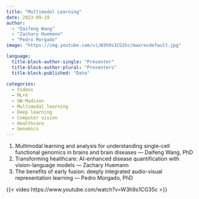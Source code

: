```yaml
---
title: "Multimodal Learning"
date: 2023-09-19
author: 
  - "Daifeng Wang"
  - "Zachary Huemann"
  - "Pedro Morgado"
image: "https://img.youtube.com/vi/W3h9s1CG35c/maxresdefault.jpg"

language: 
  title-block-author-single: "Presenter"
  title-block-author-plural: "Presenters"
  title-block-published: "Date"
  
categories:
  - Videos
  - ML+X
  - UW-Madison
  - Multimodal learning
  - Deep learning
  - Computer vision
  - Healthcare
  - Genomics
---
```


1. Multimodal learning and analysis for understanding single-cell functional genomics in brains and brain diseases — Daifeng Wang, PhD
2. Transforming healthcare: AI-enhanced disease quantification with vision-language models — Zachary Huemann
3. The benefits of early fusion: deeply integrated audio-visual representation learning — Pedro Morgado, PhD

{{< video https://www.youtube.com/watch?v=W3h9s1CG35c >}}
